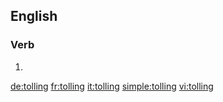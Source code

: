 
==English==

===Verb===
{{head|en}}

# {{present participle of|toll}}

[[de:tolling]]
[[fr:tolling]]
[[it:tolling]]
[[simple:tolling]]
[[vi:tolling]]